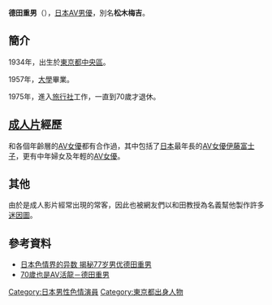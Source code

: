 {{nofootnotes|time=2020-04-17}}
{{藝人
|姓名     = 德田重男
|類型     = 男演員
|圖片     =
|圖片尺寸 =
|圖片簡介 =
|本名     =
|羅馬拼音 = Shigeo Tokuda
|英文名   =
|暱稱     =
|其他藝名 =
|國籍     = {{JPN}}
|出生日期 = {{Birth date and age|1934|8|18}}
|出生地點 = {{JPN}}[[東京都|東京都]]
|職業     = AV男優
|語言     =
|教育程度 =
|宗教信仰 =
|配偶     =
|兒女     = 兩個女兒
|父母     =
|出道地點 =
|出道作   =
|出道日期 = 1994年
|代表作   =
|活躍年代 =
|獎項     =
|IMDb     =
}}
{{Japanese
|image    =
|width    =
|japanese = 德田 重男
|kana     = とくだ しげお
|romaji   = Tokuda Shigeo
|kyujitai =
}}

'''德田重男'''（{{bd|1934年|8月18日}}），[[日本|日本]][[AV男優|AV男優]]，別名'''松木梅吉'''。

==簡介==
1934年，出生於[[東京都|東京都]][[中央區_(東京都)|中央區]]。

1957年，[[大學|大學]]畢業。

1975年，進入[[旅行社|旅行社]]工作，一直到70歲才退休。

==[[成人片|成人片]]經歷==
和各個年齡層的[[AV女優|AV女優]]都有合作過，其中包括了[[日本|日本]]最年長的[[AV女優|AV女優]][[伊藤富士子|伊藤富士子]]，更有中年婦女及年輕的[[AV女優|AV女優]]。

==其他==
由於是成人影片經常出現的常客，因此也被網友們以和田教授為名義幫他製作許多[[迷因|迷因圖]]。

==參考資料==
{{Reflist}}
* [https://web.archive.org/web/20140314192338/http://game.china.com/onlinegame/jiong/11083938/20120120/16997750.html 日本色情界的异数 揭秘77岁男优德田重男]
* [http://www.nownews.com/n/2009/01/24/955538 70歲也是AV活龍－德田重男] {{Wayback|url=http://www.nownews.com/n/2009/01/24/955538 |date=20170417023024 }}


{{DEFAULTSORT:Tokuda Shigeo}}
[[Category:日本男性色情演員|Category:日本男性色情演員]]
[[Category:東京都出身人物|Category:東京都出身人物]]